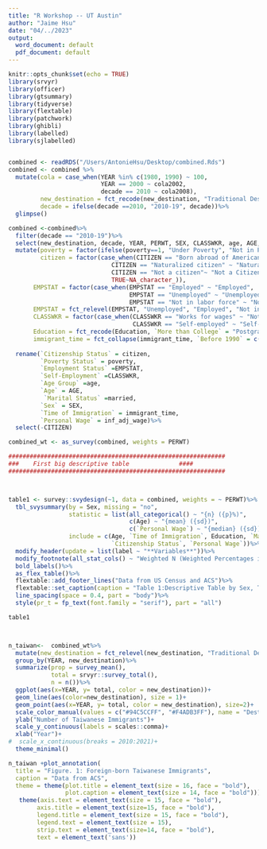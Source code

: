 ```yaml
---
title: "R Workshop -- UT Austin"
author: "Jaime Hsu"
date: "04/../2023"
output:
  word_document: default
  pdf_document: default
---
```


```r
knitr::opts_chunk$set(echo = TRUE)
library(srvyr)
library(officer)
library(gtsummary)
library(tidyverse)
library(flextable)
library(patchwork)
library(ghibli)
library(labelled)
library(sjlabelled)


combined <- readRDS("/Users/AntonieHsu/Desktop/combined.Rds")          
combined <- combined %>%
  mutate(cola = case_when(YEAR %in% c(1980, 1990) ~ 100, 
                          YEAR == 2000 ~ cola2002, 
                          decade == 2010 ~ cola2008), 
         new_destination = fct_recode(new_destination, "Traditional Destinations" = "traditional", "Other Destinations"= "Others"), 
         decade = ifelse(decade ==2010, "2010-19", decade))%>%
  glimpse()

combined <-combined%>%
  filter(decade == "2010-19")%>%
  select(new_destination, decade, YEAR, PERWT, SEX, CLASSWKR, age, AGE, Education, CITIZEN, married, poverty, EMPSTAT, immigrant_time, inf_adj_wage)%>%
  mutate(poverty = factor(ifelse(poverty==1, "Under Poverty", "Not in Poverty")), 
         citizen = factor(case_when(CITIZEN == "Born abroad of American parents" ~ "Born to American Parents", 
                             CITIZEN == "Naturalized citizen" ~ "Naturalized Citizen", 
                             CITIZEN == "Not a citizen"~ "Not a Citizen", 
                             TRUE~NA_character_)),
       EMPSTAT = factor(case_when(EMPSTAT == "Employed" ~ "Employed", 
                                  EMPSTAT == "Unemployed" ~ "Unemployed", 
                                  EMPSTAT == "Not in labor force" ~ "Not in Labor Force")), 
       EMPSTAT = fct_relevel(EMPSTAT, "Unemployed", "Employed", "Not in Labor Force"),
       CLASSWKR = factor(case_when(CLASSWKR == "Works for wages" ~ "Not Self-Employed", 
                                   CLASSWKR == "Self-employed" ~ "Self-employed")), 
       Education = fct_recode(Education, `More than College` = "Postgrad"),
       immigrant_time = fct_collapse(immigrant_time, `Before 1990` = c("Before 1970", "1970 ~ 1979", 
                                                                       "1980 ~ 1989")))%>%
  rename(`Citizenship Status` = citizen, 
         `Poverty Status` = poverty, 
         `Employment Status` =EMPSTAT, 
         `Self-Employment` =CLASSWKR, 
         `Age Group` =age, 
         `Age` = AGE,
          `Marital Status` =married, 
         `Sex` = SEX,
         `Time of Immigration` = immigrant_time, 
         `Personal Wage` = inf_adj_wage)%>%
  select(-CITIZEN)

combined_wt <- as_survey(combined, weights = PERWT)

```


```r
#############################################################
###    First big descriptive table              ####
############################################################# 



table1 <- survey::svydesign(~1, data = combined, weights = ~ PERWT)%>%
  tbl_svysummary(by = Sex, missing = "no",
                 statistic = list(all_categorical() ~ "{n} ({p}%)", 
                                  c(Age) ~ "{mean} ({sd})", 
                                  c(`Personal Wage`) ~ "{median} ({sd})"),
                 include = c(Age, `Time of Immigration`, Education, `Marital Status`,
                             `Citizenship Status`, `Personal Wage`))%>%
  modify_header(update = list(label ~ "**Variables**"))%>%
  modify_footnote(all_stat_cols() ~ "Weighted N (Weighted Percentages in Parenthesis) for Categorical Variables; Weighted Mean is presented for Age (Standard Deviation in Parenthesis)" )%>%
  bold_labels()%>%
  as_flex_table()%>%
  flextable::add_footer_lines("Data from US Census and ACS")%>%
  flextable::set_caption(caption = "Table 1:Descriptive Table by Sex, Taiwanese Immigrants")%>%
  line_spacing(space = 0.4, part = "body")%>%
  style(pr_t = fp_text(font.family = "serif"), part = "all")

table1




```

```r
n_taiwan<-  combined_wt%>%
  mutate(new_destination = fct_relevel(new_destination, "Traditional Destinations", "Other Destinations"))%>%
  group_by(YEAR, new_destination)%>%
  summarize(prop = survey_mean(), 
            total = srvyr::survey_total(), 
            n = n())%>%
  ggplot(aes(x=YEAR, y= total, color = new_destination))+ 
  geom_line(aes(color=new_destination), size = 1)+
  geom_point(aes(x=YEAR, y= total, color = new_destination), size=2)+
  scale_color_manual(values = c("#94C5CCFF", "#F4ADB3FF"), name = "Destinations", labels = c("Traditional Destinations", "Other Destinations"))+
  ylab("Number of Taiwanese Immigrants")+
  scale_y_continuous(labels = scales::comma)+
  xlab("Year")+
#  scale_x_continuous(breaks = 2010:2021)+
  theme_minimal()

n_taiwan +plot_annotation(
  title = "Figure. 1: Foreign-born Taiwanese Immigrants", 
  caption = "Data from ACS",
  theme = theme(plot.title = element_text(size = 16, face = "bold"), 
                plot.caption = element_text(size = 14, face = "bold")))& 
   theme(axis.text = element_text(size = 15, face = "bold"),
        axis.title = element_text(size=15, face = "bold"), 
        legend.title = element_text(size = 15, face = "bold"),
        legend.text = element_text(size = 15),
        strip.text = element_text(size=14, face = "bold"),
        text = element_text('sans'))



```
